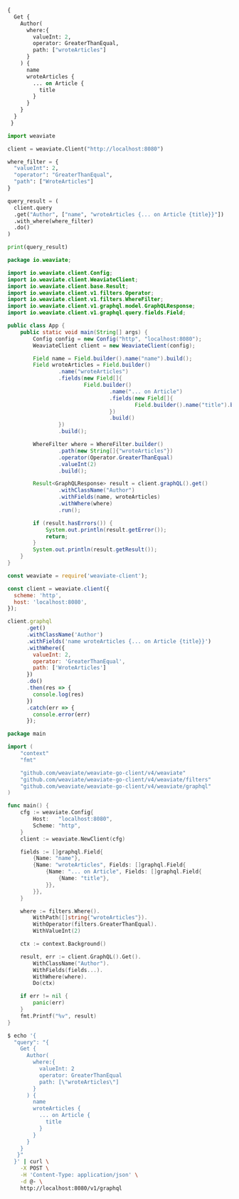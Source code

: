 
<Tabs groupId="languages">
<TabItem value="graphql" label="GraphQL">

```graphql
{
  Get {
    Author(
      where:{
        valueInt: 2,
        operator: GreaterThanEqual,
        path: ["wroteArticles"]
      }
    ) {
      name
      wroteArticles {
        ... on Article {
          title
        }
      }
    }
  }
 }
```

</TabItem>
<TabItem value="py" label="Python">

```python
import weaviate

client = weaviate.Client("http://localhost:8080")

where_filter = {
  "valueInt": 2,
  "operator": "GreaterThanEqual",
  "path": ["WroteArticles"]
}

query_result = (
  client.query
  .get("Author", ["name", "wroteArticles {... on Article {title}}"])
  .with_where(where_filter)
  .do()
)

print(query_result)
```

</TabItem>
<TabItem value="java" label="Java">

```java
package io.weaviate;

import io.weaviate.client.Config;
import io.weaviate.client.WeaviateClient;
import io.weaviate.client.base.Result;
import io.weaviate.client.v1.filters.Operator;
import io.weaviate.client.v1.filters.WhereFilter;
import io.weaviate.client.v1.graphql.model.GraphQLResponse;
import io.weaviate.client.v1.graphql.query.fields.Field;

public class App {
    public static void main(String[] args) {
        Config config = new Config("http", "localhost:8080");
        WeaviateClient client = new WeaviateClient(config);

        Field name = Field.builder().name("name").build();
        Field wroteArticles = Field.builder()
                .name("wroteArticles")
                .fields(new Field[]{
                        Field.builder()
                                .name("... on Article")
                                .fields(new Field[]{
                                        Field.builder().name("title").build()
                                })
                                .build()
                })
                .build();

        WhereFilter where = WhereFilter.builder()
                .path(new String[]{"wroteArticles"})
                .operator(Operator.GreaterThanEqual)
                .valueInt(2)
                .build();

        Result<GraphQLResponse> result = client.graphQL().get()
                .withClassName("Author")
                .withFields(name, wroteArticles)
                .withWhere(where)
                .run();

        if (result.hasErrors()) {
            System.out.println(result.getError());
            return;
        }
        System.out.println(result.getResult());
    }
}
```

</TabItem>
<TabItem value="js" label="JavaScript">

```js
const weaviate = require('weaviate-client');

const client = weaviate.client({
  scheme: 'http',
  host: 'localhost:8080',
});

client.graphql
      .get()
      .withClassName('Author')
      .withFields('name wroteArticles {... on Article {title}}')
      .withWhere({
        valueInt: 2,
        operator: 'GreaterThanEqual',
        path: ['WroteArticles']
      })
      .do()
      .then(res => {
        console.log(res)
      })
      .catch(err => {
        console.error(err)
      });
```

</TabItem>
<TabItem value="go" label="Go">

```go
package main

import (
	"context"
	"fmt"

	"github.com/weaviate/weaviate-go-client/v4/weaviate"
	"github.com/weaviate/weaviate-go-client/v4/weaviate/filters"
	"github.com/weaviate/weaviate-go-client/v4/weaviate/graphql"
)

func main() {
	cfg := weaviate.Config{
		Host:   "localhost:8080",
		Scheme: "http",
	}
	client := weaviate.NewClient(cfg)

	fields := []graphql.Field{
		{Name: "name"},
		{Name: "wroteArticles", Fields: []graphql.Field{
			{Name: "... on Article", Fields: []graphql.Field{
				{Name: "title"},
			}},
		}},
	}

	where := filters.Where().
		WithPath([]string{"wroteArticles"}).
		WithOperator(filters.GreaterThanEqual).
		WithValueInt(2)

	ctx := context.Background()

	result, err := client.GraphQL().Get().
		WithClassName("Author").
		WithFields(fields...).
		WithWhere(where).
		Do(ctx)

	if err != nil {
		panic(err)
	}
	fmt.Printf("%v", result)
}
```

</TabItem>
<TabItem value="curl" label="Curl">

```bash
$ echo '{
  "query": "{
    Get {
      Author(
        where:{
          valueInt: 2
          operator: GreaterThanEqual
          path: [\"wroteArticles\"]
        }
      ) {
        name
        wroteArticles {
          ... on Article {
            title
          }
        }
      }
    }
   }"
  }' | curl \
    -X POST \
    -H 'Content-Type: application/json' \
    -d @- \
    http://localhost:8080/v1/graphql
```

</TabItem>
</Tabs>
